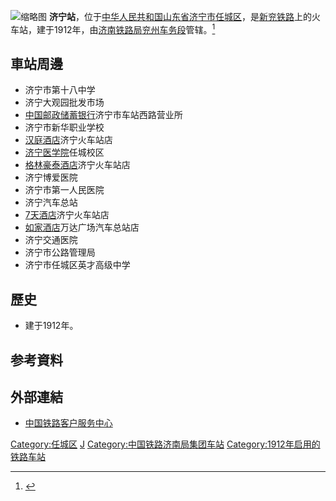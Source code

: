 {{Infobox China railway station
|车站名称 = 济宁站
|图片 = Jining Railway Station 2015.08.13 18-48-54.jpg
|图片介绍 = 站房
|其他名称 = 
|车站拼音 = Jining
|英文名称 = Jining Railway Station
|车站代码 = 38231
|电报码 = JIK
|拼音码 = JNI
|车站位置 = [[山东省|山东省]][[济宁市|济宁市]][[任城区|任城区]]
|坐标 = {{coord|35|23|35|N|116|35|42|E|region:CN_type:railwaystation|display=inline,title}}
|归属 = [[济南铁路局|济南铁路局]][[兖州车务段|兖州车务段]]
|线路 = [[新兖铁路|新兖铁路]]
|车站等级 = [[二等站_(中铁)|二等站]]
|月台数目 = 
|股道数目 = 
}}
[[File:Jining_Railway_Station_2015.08.13_19-04-48.jpg|缩略图]]
'''济宁站'''，位于[[中华人民共和国|中华人民共和国]][[山东省|山东省]][[济宁市|济宁市]][[任城区|任城区]]，是[[新兖铁路|新兖铁路]]上的火车站，建于1912年，由[[济南铁路局|济南铁路局]][[兖州车务段|兖州车务段]]管辖。<ref>{{Cite web |url=http://search.huochepiao.com/huochezhan/jieshao/2493.htm |title=济宁火车站介绍 |access-date=2018-01-31 |archive-date=2020-01-29 |archive-url=https://web.archive.org/web/20200129032055/http://search.huochepiao.com/huochezhan/jieshao/2493.htm |dead-url=no }}</ref>
==車站周邊==
* 济宁市第十八中学
* 济宁大观园批发市场
* [[中国邮政储蓄银行|中国邮政储蓄银行]]济宁市车站西路营业所
* 济宁市新华职业学校
* [[汉庭酒店|汉庭酒店]]济宁火车站店
* [[济宁医学院|济宁医学院]]任城校区
* [[格林豪泰酒店|格林豪泰酒店]]济宁火车站店
* 济宁博爱医院
* 济宁市第一人民医院
* 济宁汽车总站
* [[7天酒店|7天酒店]]济宁火车站店
* [[如家酒店|如家酒店]]万达广场汽车总站店
* 济宁交通医院
* 济宁市公路管理局
* 济宁市任城区英才高级中学

==歷史==
* 建于1912年。

==参考資料==
{{commonscat|Jining Railway Station}}
{{reflist}}
==外部連結==
* [http://www.12306.cn/mormhweb/ 中国铁路客户服务中心] {{Wayback|url=http://www.12306.cn/mormhweb/ |date=20180205163941 }}
{{China-rail-stub}}
{{新兖铁路}}

{{DEFAULTSORT:J}}
[[Category:任城区|Category:任城区]]
[[Category:济宁市铁路车站|J]]
[[Category:中国铁路济南局集团车站|Category:中国铁路济南局集团车站]]
[[Category:1912年启用的铁路车站|Category:1912年启用的铁路车站]]